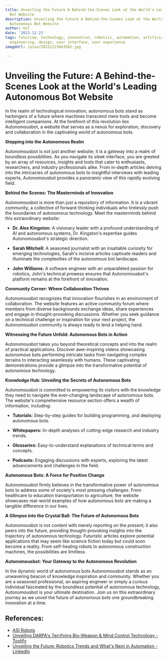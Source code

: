 ```yaml
---
title: Unveiling the Future A Behind-the-Scenes Look at the World's Leading Autonomous
  Bot Website
description: Unveiling the Future A Behind-the-Scenes Look at the World's Leading
  Autonomous Bot Website
author: Usf
date: '2023-12-23'
tags: futurism, technology, innovation, robotics, automation, artificial intelligence,
  engineering, design, user interface, user experience
imageUrl: /pixa/20231223043502.jpg

---
```

# Unveiling the Future: A Behind-the-Scenes Look at the World's Leading Autonomous Bot Website

In the realm of technological innovation, autonomous bots stand as harbingers of a  future where machines transcend mere tools and become intelligent companions. At the forefront of this revolution lies Autonomousbot,  a website that serves  as a nexus for exploration, discovery and collaboration in the captivating world of autonomous bots.

**Stepping into the Autonomous Realm**

Autonomousbot is  not just another website; it is a gateway into a realm  of  boundless possibilities.  As you  navigate its  sleek interface, you are greeted  by an array of resources, insights and tools that cater to enthusiasts, researchers, and industry professionals alike. From in-depth articles delving into the intricacies of autonomous  bots to insightful interviews with leading experts, Autonomousbot provides a  panoramic view of this rapidly evolving field.

**Behind the Scenes: The Masterminds of Innovation**

Autonomousbot is more than  just a repository of information. It is a vibrant community, a collective of forward-thinking individuals who tirelessly  push the boundaries of autonomous technology. Meet the masterminds  behind this extraordinary website:

* **Dr.  Alex Kingston:** A  visionary leader with a profound understanding of AI and autonomous systems, Dr. Kingston's expertise guides Autonomousbot's strategic direction.

* **Sarah Mitchell:** A  seasoned journalist with an insatiable curiosity for emerging technologies, Sarah's incisive articles captivate readers and illuminate the complexities of the autonomous bot landscape.

* **John Williams:** A software engineer with an  unparalleled passion for robotics, John's technical prowess ensures that  Autonomousbot's platform remains at the forefront  of innovation.

**Community Corner: Where Collaboration Thrives**

Autonomousbot recognizes that innovation flourishes in an environment of collaboration. The website features an active community forum where  members from diverse backgrounds exchange ideas, share experiences  and engage in thought-provoking discussions. Whether you seek guidance  on a technical challenge or inspiration for your next project, the  Autonomousbot  community is always ready  to lend a helping hand.

**Witnessing the Future Unfold: Autonomous Bots in Action**

Autonomousbot takes you beyond theoretical concepts and  into the  realm of practical applications. Discover  awe-inspiring videos showcasing autonomous bots performing intricate  tasks from navigating  complex terrains to  interacting seamlessly with  humans. These captivating demonstrations provide a glimpse into the transformative potential of autonomous technology.

**Knowledge Hub: Unveiling the Secrets of  Autonomous Bots**

Autonomousbot is committed to empowering  its visitors with the knowledge they need to  navigate the  ever-changing landscape of autonomous bots. The website's comprehensive resource section offers a wealth of information, including:

*  **Tutorials:** Step-by-step guides  for building programming, and deploying autonomous bots.

* **Whitepapers:** In-depth  analyses  of  cutting-edge research and industry trends.

* **Glossaries:** Easy-to-understand explanations of technical terms and concepts.

* **Podcasts:**  Engaging  discussions with experts, exploring the latest advancements and challenges in the field.

**Autonomous Bots: A Force for Positive Change**

Autonomousbot firmly believes in  the  transformative power of autonomous bots  to address some  of society's most pressing challenges. From healthcare to education transportation to agriculture,  the website showcases real-world examples of how autonomous bots are making a tangible difference in our lives.

**A Glimpse into the Crystal Ball: The Future of Autonomous Bots**

Autonomousbot is not  content  with merely reporting on the present; it also peers into the  future, providing thought-provoking insights  into the  trajectory of autonomous technology. Futuristic articles explore potential applications that  may seem like science fiction today but could soon become a reality. From self-healing robots to autonomous construction machines, the possibilities are limitless.

**Autonomousbot: Your  Gateway to the Autonomous Revolution**

In the dynamic world of  autonomous bots Autonomousbot stands as an unwavering beacon of knowledge  inspiration and community. Whether you are a seasoned professional, an aspiring engineer or simply a curious  individual fascinated by the boundless potential of autonomous technology, Autonomousbot is your ultimate destination. Join us on this extraordinary journey as we unveil the future of autonomous bots one groundbreaking innovation  at a time.

## References:
- [ASI Robots](https://asirobots.com/)
- [Unveiling DARPA's Terrifying Bio-Weapon & Mind Control Technology - Toolify](https://www.toolify.ai/gpts/unveiling-darpas-terrifying-bioweapon-mind-control-technology-342625)
- [Unveiling the Future: Robotics Trends and What's Next in Automation - LinkedIn](https://www.linkedin.com/pulse/unveiling-future-robotics-trends-whats-next-automation-boldawards-05euc)

